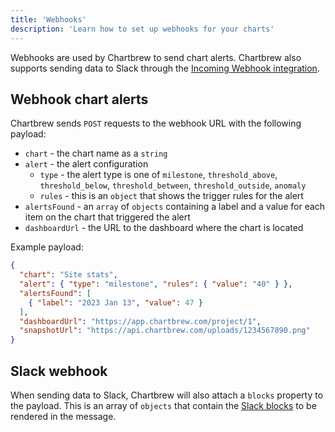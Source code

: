 ```yaml
---
title: 'Webhooks'
description: 'Learn how to set up webhooks for your charts'
---
```


Webhooks are used by Chartbrew to send chart alerts. Chartbrew also supports sending data to Slack through the [Incoming Webhook integration](https://api.slack.com/messaging/webhooks).

## Webhook chart alerts

Chartbrew sends `POST` requests to the webhook URL with the following payload:

* `chart` - the chart name as a `string`
* `alert` - the alert configuration
  * `type` - the alert type is one of `milestone`, `threshold_above`, `threshold_below`, `threshold_between`, `threshold_outside`, `anomaly`
  * `rules` - this is an `object` that shows the trigger rules for the alert
* `alertsFound` - an `array` of `objects` containing a label and a value for each item on the chart that triggered the alert
* `dashboardUrl` - the URL to the dashboard where the chart is located

Example payload:

```json
{
  "chart": "Site stats",
  "alert": { "type": "milestone", "rules": { "value": "40" } },
  "alertsFound": [
    { "label": "2023 Jan 13", "value": 47 }
  ],
  "dashboardUrl": "https://app.chartbrew.com/project/1",
  "snapshotUrl": "https://api.chartbrew.com/uploads/1234567890.png"
}
```

## Slack webhook

When sending data to Slack, Chartbrew will also attach a `blocks` property to the payload. This is an array of `objects` that contain the [Slack blocks](https://api.slack.com/block-kit) to be rendered in the message.
